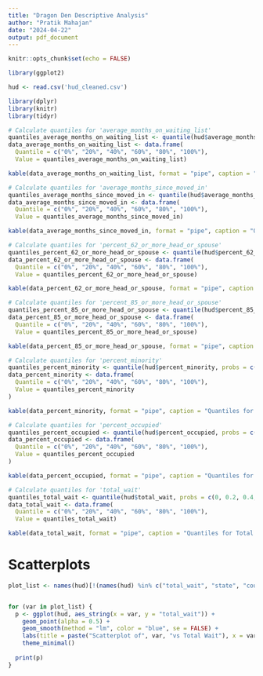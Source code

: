 ---
title: "Dragon Den Descriptive Analysis"
author: "Pratik Mahajan"
date: "2024-04-22"
output: pdf_document
---

```{r setup, include=FALSE}
knitr::opts_chunk$set(echo = FALSE)
```

```{r,include=FALSE}

library(ggplot2)

hud <- read.csv('hud_cleaned.csv')

```


```{r,include=FALSE}

library(dplyr)
library(knitr)
library(tidyr)

```


```{r,include=FALSE}
# Calculate quantiles for 'average_months_on_waiting_list'
quantiles_average_months_on_waiting_list <- quantile(hud$average_months_on_waiting_list, probs = c(0, 0.2, 0.4, 0.6, 0.8, 1), na.rm = TRUE)
data_average_months_on_waiting_list <- data.frame(
  Quantile = c("0%", "20%", "40%", "60%", "80%", "100%"),
  Value = quantiles_average_months_on_waiting_list)
```


```{r}

kable(data_average_months_on_waiting_list, format = "pipe", caption = "Quantiles for Average Months on Waiting List")
```


```{r,include=FALSE}
# Calculate quantiles for 'average_months_since_moved_in'
quantiles_average_months_since_moved_in <- quantile(hud$average_months_since_moved_in, probs = c(0, 0.2, 0.4, 0.6, 0.8, 1), na.rm = TRUE)
data_average_months_since_moved_in <- data.frame(
  Quantile = c("0%", "20%", "40%", "60%", "80%", "100%"),
  Value = quantiles_average_months_since_moved_in)
```


```{r}

kable(data_average_months_since_moved_in, format = "pipe", caption = "Quantiles for Average Months Since Moved In")
```


```{r,include=FALSE}
# Calculate quantiles for 'percent_62_or_more_head_or_spouse'
quantiles_percent_62_or_more_head_or_spouse <- quantile(hud$percent_62_or_more_head_or_spouse, probs = c(0, 0.2, 0.4, 0.6, 0.8, 1), na.rm = TRUE)
data_percent_62_or_more_head_or_spouse <- data.frame(
  Quantile = c("0%", "20%", "40%", "60%", "80%", "100%"),
  Value = quantiles_percent_62_or_more_head_or_spouse)
```


```{r}

kable(data_percent_62_or_more_head_or_spouse, format = "pipe", caption = "Quantiles for Percent 62 or More Head or Spouse")
```


```{r,include=FALSE}
# Calculate quantiles for 'percent_85_or_more_head_or_spouse'
quantiles_percent_85_or_more_head_or_spouse <- quantile(hud$percent_85_or_more_head_or_spouse, probs = c(0, 0.2, 0.4, 0.6, 0.8, 1), na.rm = TRUE)
data_percent_85_or_more_head_or_spouse <- data.frame(
  Quantile = c("0%", "20%", "40%", "60%", "80%", "100%"),
  Value = quantiles_percent_85_or_more_head_or_spouse)
```


```{r}

kable(data_percent_85_or_more_head_or_spouse, format = "pipe", caption = "Quantiles for Percent 85 or More Head or Spouse")

```

```{r,include=FALSE}
# Calculate quantiles for 'percent_minority'
quantiles_percent_minority <- quantile(hud$percent_minority, probs = c(0, 0.2, 0.4, 0.6, 0.8, 1), na.rm = TRUE)
data_percent_minority <- data.frame(
  Quantile = c("0%", "20%", "40%", "60%", "80%", "100%"),
  Value = quantiles_percent_minority
)
```


```{r}
kable(data_percent_minority, format = "pipe", caption = "Quantiles for Percent Minority")
```


```{r,include=FALSE}
# Calculate quantiles for 'percent_occupied'
quantiles_percent_occupied <- quantile(hud$percent_occupied, probs = c(0, 0.2, 0.4, 0.6, 0.8, 1), na.rm = TRUE)
data_percent_occupied <- data.frame(
  Quantile = c("0%", "20%", "40%", "60%", "80%", "100%"),
  Value = quantiles_percent_occupied
)
```


```{r}
kable(data_percent_occupied, format = "pipe", caption = "Quantiles for Percent Occupied")
```


```{r,include=FALSE}
# Calculate quantiles for 'total_wait'
quantiles_total_wait <- quantile(hud$total_wait, probs = c(0, 0.2, 0.4, 0.6, 0.8, 1), na.rm = TRUE)
data_total_wait <- data.frame(
  Quantile = c("0%", "20%", "40%", "60%", "80%", "100%"),
  Value = quantiles_total_wait)
```


```{r}

kable(data_total_wait, format = "pipe", caption = "Quantiles for Total Wait")
```


# Scatterplots 

```{r, warning=FALSE}
plot_list <- names(hud)[!(names(hud) %in% c("total_wait", "state", "county"))]


for (var in plot_list) {
  p <- ggplot(hud, aes_string(x = var, y = "total_wait")) + 
    geom_point(alpha = 0.5) + 
    geom_smooth(method = "lm", color = "blue", se = FALSE) +  
    labs(title = paste("Scatterplot of", var, "vs Total Wait"), x = var, y = "Total Wait") +
    theme_minimal() 
  
  print(p) 
}
```

